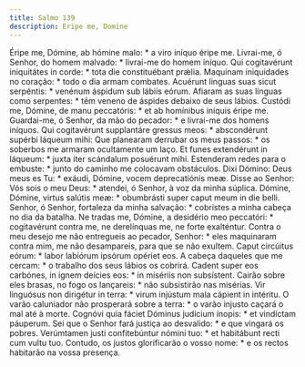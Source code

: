 ```yaml
---
title: Salmo 139
description: Eripe me, Domine
---
```


<div class="side-by-side not-content">
  <span class="text-justify">
    Éripe me, Dómine, ab hómine malo: * a viro iníquo éripe me.
  </span>
  <span class="text-justify">
    Livrai-me, ó Senhor, do homem malvado: * livrai-me do homem iníquo.
  </span>
  <span class="text-justify">
    Qui cogitavérunt iniquitátes in corde: * tota die constituébant prǽlia.
  </span>
  <span class="text-justify">
    Maquinam iniquidades no coração: * todo o dia armam combates.
  </span>
  <span class="text-justify">
    Acuérunt linguas suas sicut serpéntis: * venénum áspidum sub lábiis eórum.
  </span>
  <span class="text-justify">
    Afiaram as suas línguas como serpentes: * têm veneno de áspides debaixo de
    seus lábios.
  </span>
  <span class="text-justify">
    Custódi me, Dómine, de manu peccatóris: * et ab homínibus iníquis éripe me.
  </span>
  <span class="text-justify">
    Guardai-me, ó Senhor, da mão do pecador: * e livrai-me dos homens iníquos.
  </span>
  <span class="text-justify">
    Qui cogitavérunt supplantáre gressus meos: * abscondérunt supérbi láqueum
    mihi:
  </span>
  <span class="text-justify">
    Que planearam derrubar os meus passos: * os soberbos me armaram ocultamente
    um laço.
  </span>
  <span class="text-justify">
    Et funes extendérunt in láqueum: * juxta iter scándalum posuérunt mihi.
  </span>
  <span class="text-justify">
    Estenderam redes para o embuste: * junto do caminho me colocavam obstáculos.
  </span>
  <span class="text-justify">
    Dixi Dómino: Deus meus es Tu: * exáudi, Dómine, vocem deprecatiónis meæ.
  </span>
  <span class="text-justify">
    Disse ao Senhor: Vós sois o meu Deus: * atendei, ó Senhor, à voz da minha
    súplica.
  </span>
  <span class="text-justify">
    Dómine, Dómine, virtus salútis meæ: * obumbrásti super caput meum in die
    belli.
  </span>
  <span class="text-justify">
    Senhor, ó Senhor, fortaleza da minha salvação: * cobristes a minha cabeça no
    dia da batalha.
  </span>
  <span class="text-justify">
    Ne tradas me, Dómine, a desidério meo peccatóri: * cogitavérunt contra me,
    ne derelínquas me, ne forte exalténtur.
  </span>
  <span class="text-justify">
    Contra o meu desejo me não entregueis ao pecador, Senhor: * eles maquinaram
    contra mim, me não desampareis, para que se não exultem.
  </span>
  <span class="text-justify">
    Caput circúitus eórum: * labor labiórum ipsórum opériet eos.
  </span>
  <span class="text-justify">
    A cabeça daqueles que me cercam: * o trabalho dos seus lábios os cobrirá.
  </span>
  <span class="text-justify">
    Cadent super eos carbónes, in ignem deícies eos: * in misériis non
    subsístent.
  </span>
  <span class="text-justify">
    Cairão sobre eles brasas, no fogo os lançareis: * não subsistirão nas
    misérias.
  </span>
  <span class="text-justify">
    Vir linguósus non dirigétur in terra: * virum injústum mala cápient in
    intéritu.
  </span>
  <span class="text-justify">
    O varão caluniador não prosperará sobre a terra: * o varão injusto caçará o
    mal até à morte.
  </span>
  <span class="text-justify">
    Cognóvi quia fáciet Dóminus judícium ínopis: * et vindíctam páuperum.
  </span>
  <span class="text-justify">
    Sei que o Senhor fará justiça ao desvalido: * e que vingará os pobres.
  </span>
  <span class="text-justify">
    Verúmtamen justi confitebúntur nómini tuo: * et habitábunt recti cum vultu
    tuo.
  </span>
  <span class="text-justify">
    Contudo, os justos glorificarão o vosso nome: * e os rectos habitarão na
    vossa presença.
  </span>
</div>
